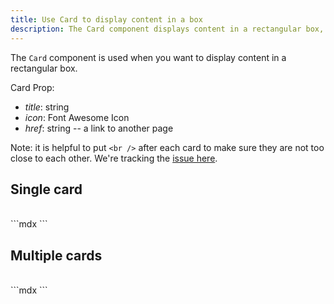 ```yaml
---
title: Use Card to display content in a box
description: The Card component displays content in a rectangular box, with an optional title, icon, and href (link). Create a grid of boxes using the Cards component. 
---
```



The `Card` component is used when you want to display content in a rectangular box.

Card Prop:

- *title*: string 
- *icon*: Font Awesome Icon
- *href*: string -- a link to another page

Note: it is helpful to put `<br />` after each card to make sure they are not too close to each other. We're tracking the [issue here](https://github.com/fern-api/fern/issues/2325).

## Single card 

<Card
title="Node.js/TypeScript"
icon="fa-brands fa-node"
href="https://github.com/fern-api/fern/tree/main/generators/typescript"
/>

<br />

<CodeBlock title = "single-card.mdx">
```mdx
    <Card
    title="Node.js/TypeScript"
    icon="fa-brands fa-node"
    href="https://github.com/fern-api/fern/tree/main/generators/typescript"
    />
```
</CodeBlock>

## Multiple cards 

<Cards>
  <Card
    title="Node.js/TypeScript"
    icon="fa-brands fa-node"
    href="https://github.com/fern-api/fern/tree/main/generators/typescript"
  />
  <Card
    title="Python"
    icon="fa-brands fa-python"
    href="https://github.com/fern-api/fern/tree/main/generators/python"
  />
  <Card
    title="Java"
    icon="fa-brands fa-java"
    href="https://github.com/fern-api/fern/tree/main/generators/java"
  />
</Cards>

<br />

<CodeBlock title = "multiple-cards.mdx">
```mdx
    <Cards>
    <Card
        title="Node.js/TypeScript"
        icon="fa-brands fa-node"
        href="https://github.com/fern-api/fern/tree/main/generators/typescript"
    />
    <Card
        title="Python"
        icon="fa-brands fa-python"
        href="https://github.com/fern-api/fern/tree/main/generators/python"
    />
    <Card
        title="Java"
        icon="fa-brands fa-java"
        href="https://github.com/fern-api/fern/tree/main/generators/java"
    />
    </Cards>
```
</CodeBlock>

